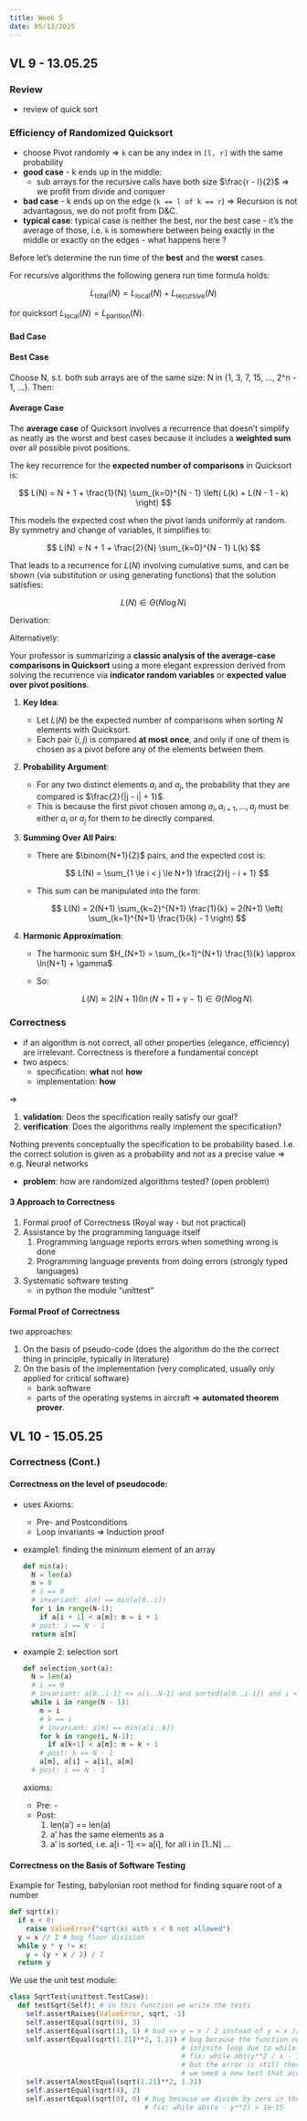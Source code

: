 ```yaml
---
title: Week 5
date: 05/13/2025
---
```


## VL 9 - 13.05.25

### Review 

* review of quick sort

### Efficiency of Randomized Quicksort

* choose Pivot randomly $\Rightarrow$ `k` can be any index in `[l, r]` with the same probability
* **good case** - k ends up in the middle:
  * sub arrays for the recursive calls have both size $\frac{r - l}{2}$ $\Rightarrow$ we profit from divide and conquer
* **bad case** - k ends up on the edge (`k == l of k == r`) $\Rightarrow$ Recursion is not advantagous, we do not profit from D&C. 
* **typical case**: typical case is neither the best, nor the best case - it's the average of those, i.e. `k` is somewhere between
  being exactly in the middle or exactly on the edges - what happens here ? 

Before let's determine the run time of the **best** and the **worst** cases. 

For recursive algorithms the following genera run time formula holds:

$$L_{\text{total}}(N) = L_{\text{local}}(N) + L_{\text{recursive}}(N)$$

for quicksort $L_{\text{local}}(N) = L_{\text{parition}}(N)$. 

#### Bad Case

\begin{align*}
L(N) &= (N + 1) + &&\text{// partition} \\
     &\quad\;\; L(0) + L(N - 1) &&\text{// recursive calls} \\
     &= N + 1 + 0 + L(N - 1) \quad &&\text{// since } L(0) = 0 \text{ and } L(1) = 0 \\
     &= (N + 1) + L(N - 1) \\
     &= (N + 1) + (N) + L(N - 2) \\
     &\;\;\vdots \\
     &= (N + 1) + N + \cdots + 2 + 1 \\
     &= \sum_{k = 1}^{N + 1} k \\
     &= \frac{(N + 1)(N + 2)}{2} \\
     &\in \Theta(N^2)
\end{align*}

#### Best Case

Choose N, s.t. both sub arrays are of the same size: N in {1, 3, 7, 15, ..., 2^n - 1, ...}. Then:

\begin{align*}
L(2^M - 1) &= 2^M &&\text{partition} \\
           &\quad +\; 2 \cdot L(2^{M - 1} - 1) &&\text{recursion on two halves} \\
           &= 2^M + 2 \cdot 2^{M - 1} + 2^2 \cdot 2^{M - 2} + \cdots + 2^{M - 1} \cdot 2 &&\text{expanding recursively} \\
           &= \sum_{k = 1}^{M - 1} 2^k \cdot 2^{M - k} &&\text{collecting all terms} \\
           &= (M - 1) \cdot 2^M &&\text{each term simplifies to } 2^M \\
           &= \log_2(N + 1) \cdot (N + 1) &&\text{since } N = 2^M - 1 \Rightarrow M = \log_2(N + 1) \\
           &\in \Theta(N \log N) &&\text{best-case runtime}
\end{align*}

#### Average Case

The **average case** of Quicksort involves a recurrence that doesn't simplify as neatly as the worst and best cases because it includes a **weighted sum** over all possible pivot positions.


The key recurrence for the **expected number of comparisons** in Quicksort is:

$$
L(N) = N + 1 + \frac{1}{N} \sum_{k=0}^{N - 1} \left( L(k) + L(N - 1 - k) \right)
$$

This models the expected cost when the pivot lands uniformly at random.
By symmetry and change of variables, it simplifies to:

$$
L(N) = N + 1 + \frac{2}{N} \sum_{k=0}^{N - 1} L(k)
$$

That leads to a recurrence for $L(N)$ involving cumulative sums, and can be shown (via substitution or using generating functions) that the solution satisfies:

$$
L(N) \in \Theta(N \log N)
$$

Derivation:

\begin{align*}
L(N) &= N + 1 &&\text{partition step: compares } N \text{ elements to pivot} \\
     &\quad + \frac{1}{N} \sum_{k=0}^{N-1} \left( L(k) + L(N - 1 - k) \right) &&\text{average over all pivot positions} \\
     &= N + 1 + \frac{2}{N} \sum_{k=0}^{N-1} L(k) &&\text{by symmetry: } L(k) = L(N - 1 - k) \\
     \Rightarrow N L(N) &= N(N + 1) + 2 \sum_{k=0}^{N-1} L(k) &&\text{multiply both sides by } N \\
     \text{Let } A(N) &= \sum_{k=0}^{N} L(k) &&\text{define cumulative sum} \\
     \Rightarrow N L(N) &= N(N + 1) + 2 A(N - 1) \\
     \Rightarrow L(N) &= (N + 1) + \frac{2}{N} A(N - 1) \\
     \text{Now guess: } L(N) &\in \Theta(N \log N) &&\text{solve via master theorem or induction}
\end{align*}


Alternatively:

Your professor is summarizing a **classic analysis of the average-case comparisons in Quicksort** using a more elegant expression derived from solving the recurrence via **indicator random variables** or **expected value over pivot positions**.


1. **Key Idea**:

   * Let $L(N)$ be the expected number of comparisons when sorting $N$ elements with Quicksort.
   * Each pair $(i, j)$ is compared **at most once**, and only if one of them is chosen as a pivot before any of the elements between them.

2. **Probability Argument**:

   * For any two distinct elements $a_i$ and $a_j$, the probability that they are compared is $\frac{2}{|j - i| + 1}$.
   * This is because the first pivot chosen among $a_i, a_{i+1}, ..., a_j$ must be either $a_i$ or $a_j$ for them to be directly compared.

3. **Summing Over All Pairs**:

   * There are $\binom{N+1}{2}$ pairs, and the expected cost is:

     $$
     L(N) = \sum_{1 \le i < j \le N+1} \frac{2}{j - i + 1}
     $$

   * This sum can be manipulated into the form:

     $$
     L(N) = 2(N+1) \sum_{k=2}^{N+1} \frac{1}{k}
     = 2(N+1) \left( \sum_{k=1}^{N+1} \frac{1}{k} - 1 \right)
     $$

4. **Harmonic Approximation**:

   * The harmonic sum $H_{N+1} = \sum_{k=1}^{N+1} \frac{1}{k} \approx \ln(N+1) + \gamma$
   * So:

     $$
     L(N) \approx 2(N+1)(\ln(N+1) + \gamma - 1) \in \Theta(N \log N)
     $$




\begin{align*}
L(N) &= \sum_{1 \le i < j \le N+1} \mathbb{P}(\text{elements } i \text{ and } j \text{ are compared}) \\
     &= \sum_{1 \le i < j \le N+1} \frac{2}{j - i + 1} \\
     &= 2 \sum_{d=1}^{N} (N + 1 - d) \cdot \frac{1}{d + 1} &&\text{substitute } d = j - i \\
     &= 2(N+1) \sum_{k=2}^{N+1} \frac{1}{k} \\
     &= 2(N+1) \left( \sum_{k=1}^{N+1} \frac{1}{k} - 1 \right) \\
     &= 2(N+1) \left( H_{N+1} - 1 \right) &&\text{where } H_n = \sum_{k=1}^{n} \frac{1}{k} \\
     &\approx 2(N+1) \left( \ln(N+1) + \gamma - 1 \right) \\
     &\in \Theta(N \log N)
\end{align*}


### Correctness 

* if an algorithm is not correct, all other properties (elegance, efficiency) are irrelevant. Correctness is therefore
  a fundamental concept
* two aspecs: 
  * specification: **what** not **how**
  * implementation: **how**

$\Rightarrow$ 

1) **validation**: Deos the specification really satisfy our goal?   
2) **verification**: Does the algorithms really implement the specification? 

Nothing prevents conceptually the specification to be probability based. I.e. the correct solution is given as a probability and not
as a precise value $\Rightarrow$ e.g. Neural networks

* **problem**: how are randomized algorithms tested? (open problem)


#### 3 Approach to Correctness 

1. Formal proof of Correctness (Royal way - but not practical)
2. Assistance by the programming language itself
   1. Programming language reports errors when something wrong is done
   2. Programming language prevents from doing errors (strongly typed languages)
3. Systematic software testing
   * in python the module "unittest"


#### Formal Proof of Correctness

two approaches:

1. On the basis of pseudo-code (does the algorithm do the the correct thing in principle, typically in literature)
2. On the basis of the implementation (very complicated, usually only applied for critical software)
   - bank software
   - parts of the operating systems in aircraft
   $\Rightarrow$ **automated theorem prover**. 

## VL 10 - 15.05.25

### Correctness (Cont.)

#### Correctness on the level of pseudocode:

* uses Axioms:
  * Pre- and Postconditions
  * Loop invariants $\Rightarrow$ Induction proof
* example1: finding the minimum element of an array
  
  ```python
  def min(a):
    N = len(a)
    m = 0
    # i == 0
    # invariant: a[m] == min(a[0..i])
    for i in range(N-1):
      if a[i + 1] < a[m]: m = i + 1
    # post: i == N - 1
    return a[m]
  ```
* example 2: selection sort

  ```python
  def selection_sort(a):
    N = len(a)
    # i == 0
    # invariant: a[0..i-1] <= a[i..N-1] and sorted(a[0..i-1]) and i <= N
    while i in range(N - 1): 
      m = i
      # k == i
      # invariant: a[m] == min(a[i..k])
      for k in range(i, N-1):
        if a[k+1] < a[m]: m = k + 1
      # post: k == N - 1
      a[m], a[i] = a[i], a[m]
    # post: i == N - 1
  ```

  axioms:

  * Pre: -
  * Post: 
    1. len(a') == len(a)
    2. a' has the same elements as a
    3. a' is sorted, i.e. a[i - 1] <= a[i], for all i in [1..N]
    ...

#### Correctness on the Basis of Software Testing

Example for Testing, babylonian root method for finding square root of a number

```python
def sqrt(x):
  if x < 0:
    raise ValueError("sqrt(x) with x < 0 not allowed")
  y = x // 2 # bug floor division
  while y * y != x:
    y = (y + x / 2) / 2
  return y
```

We use the unit test module:

```python
class SqrtTest(unittest.TestCase):
  def testSqrt(Self): # in this function we write the tests
    self.assertRaises(ValueError, sqrt, -1)
    self.assertEqual(sqrt(9), 3)
    self.assertEqual(sqrt(1), 1) # bud => y = x / 2 instead of y = x // 2
    self.assertEqual(sqrt(1.21)**2, 1.21) # bug because the function never finishes; 
                                          # infinite loop due to while loop condition
                                          # fix: while abs(y**2 / x - 1) > 1e-15 (relative error)
                                          # but the error is still there
                                          # we need a new test that accepts a tolarance
    self.assertAlmostEqual(sqrt(1.21)**2, 1.21)
    self.assertEqual(sqrt(4), 2)
    self.assertEqual(sqrt(0), 0) # bug because we divide by zero in the while condition
                                 # fix: while abs(x - y**2) > 1e-15
```

    

   








